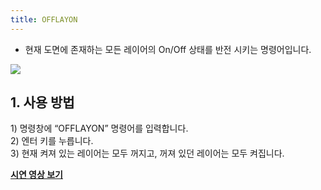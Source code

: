 ```yaml
---
title: OFFLAYON
---
```



[image1]: ../../../../../assets/images/commands/offlayon/image1.png

* 현재 도면에 존재하는 모든 레이어의 On/Off 상태를 반전 시키는 명령어입니다.

![][image1]

## **1\. 사용 방법**

1\) 명령창에 “OFFLAYON” 명령어를 입력합니다.  
2\) 엔터 키를 누릅니다.  
3\) 현재 켜져 있는 레이어는 모두 꺼지고, 꺼져 있던 레이어는 모두 켜집니다.

[**<Icon name="youtube" class="emoji"/> 시연 영상 보기**]()
